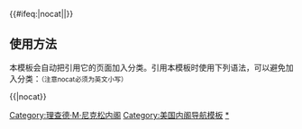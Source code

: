 {{Navbox
|name = Richard Nixon cabinet
|title = [[美国总统]][[理查德·尼克松|理查德·M·尼克松]][[美国总统内阁列表|内阁]]（1969年-1974年）
|image = [[File:Richard_M._Nixon,_ca._1935_-_1982_-_NARA_-_530679.jpg|100px|理查德·M·尼克松，第三十七任美国总统。]]

|group1 =[[美国副总统|副总统]]
|list1=[[斯皮罗·阿格纽|斯皮罗·T·阿格纽]] （1969年-1973年） - [[杰拉尔德·福特|杰拉尔德·R·福特]] （1973年-1974年）

|group2=[[美国国务卿|国务卿]]
|list2=[[威廉·P·罗杰斯]] （1969年–1973年） - [[亨利·基辛格|亨利·A·基辛格]] （1973年–1974年）

|group3=[[美国财政部长|财政部长]]
|list3=[[戴维·M·肯尼迪]] （1969年–1971年） - [[约翰·康纳利|约翰·B·康纳利]] （1971年–1972年） - [[乔治·普拉特·舒尔茨]] （1972年–1974年） - [[威廉·E·西蒙]] （1974年）

|group4=[[美国国防部长|国防部长]]
|list4=[[梅尔文·R·莱尔德]] （1969年–1973年） - [[艾略特·理查德森]] （1973年–1974年） - [[詹姆斯·R·施莱辛格]] （1974年）

|group5=[[美国司法部长|司法部长]]
|list5= [[约翰·N·米切尔]] （1969年-1972年） - [[理查德·克兰丁斯特]] （1972年-1973年） - [[埃利奥特·理查森]] （1973年） - [[罗伯特·波克]]<span style="font-size:smaller;">（代理）</span>（1973年） - [[威廉·B·萨克斯比]] （1973年-1974年）

|group6=[[美国邮政部长|邮政部长]]
|list6=[[温顿·M·布朗特]] （1969年-1971年）

|group7=[[美国内政部长|内政部长]]
|list7=[[瓦尔特·J·西凯尔]] （1969年–1971年） - [[罗杰斯·莫顿]] （1971年–1974年）

|group8=[[美国农业部长|农业部长]]
|list8=[[克里福特·M·哈丁]] （1969年–1971年） - [[厄尔·布兹]] （1971年–1974年）

|group9=[[美国商务部长|商务部长]]
|list9=[[莫里斯·斯坦斯]] （1969年–1972年） - [[皮特·G·皮特森]] （1972年–1973年） - [[弗雷德里克·B·邓特]] （1973年–1974年）

|group10=[[美国劳工部长|劳工部长]]
|list10=[[乔治·舒尔茨]] （1969年–1970年） - [[詹姆斯·D·赫吉森]] （1970年–1973年） - [[皮特·J·布兰南]] （1973年–1974年）

|group11=[[美国卫生教育与福利部长|卫生教育与]]<br>[[美国卫生教育与福利部长|福利部长]]
|list11=[[罗伯特·芬奇]] （1969年-1970年） - [[艾略特·理查德森]] （1970年-1973年） - [[卡斯帕尔·温伯格]] （1973年-1974年）

|group12=[[美国住房与城市发展部长|住房与城市]]<br>[[美国住房与城市发展部长|发展部长]]
|list12=[[乔治·W·罗姆尼]] （1969年-1973年） - [[詹姆斯·T·林恩]] （1973年-1974年）

|group13=[[美国运输部长|运输部长]]
|list13=[[约翰·A·沃尔普]] （1969年–1973年） - [[克洛德·布伦尼格]] （1973年–1974年）
}}<includeonly>{{#ifeq:{{{1}}}|nocat||[[Category:理查德·M·尼克松内阁]]}}</includeonly><noinclude>

== 使用方法 ==
本模板会自动把引用它的页面加入分类。引用本模板时使用下列语法，可以避免加入分类：<small>（注意nocat必须为英文小写）</small>
 
<nowiki>{{</nowiki>{{PAGENAME}}<nowiki>|nocat}}</nowiki>

[[Category:美国内阁导航模板]]
[[Category:理查德·M·尼克松内阁|*]]
</noinclude>